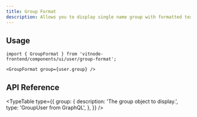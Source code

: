 ```yaml
---
title: Group Format
description: Allows you to display single name group with formatted text.
---
```


## Usage

```tsx
import { GroupFormat } from 'vitnode-frontend/components/ui/user/group-format';
```

```tsx
<GroupFormat group={user.group} />
```

## API Reference


<TypeTable
  type={{
    group: {
      description: 'The group object to display.',
      type: 'GroupUser from GraphQL',
    },
  }}
/>

